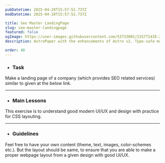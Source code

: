 ```yaml
---
pubDatetime: 2025-04-28T15:57:52.737Z
modDatetime: 2025-04-28T15:57:52.737Z

title: Seo Master LandingPage
slug: seo-master-landingpage
featured: false
ogImage: https://user-images.githubusercontent.com/53733092/215771435-25408246-2309-4f8b-a781-1f3d93bdf0ec.png
description: AstroPaper with the enhancements of Astro v2. Type-safe markdown contents, bug fixes and better dev experience etc.

order: 40
---
```



- ### Task

Make a landing page of a company (which provides SEO related services) similar to given at the below link. 

<LinkMd href="https://virtualvidhya.github.io/Projects-CSS/SeoMaster/" title="WebPage Preview" />

---

- ### Main Lessons

This exercise is to understand good modern UI/UX and design with practice for CSS layouting.

---

- ### Guidelines

Feel free to have your own content (theme, text, images, color-schemes etc.). But the layout should be same, to ensure that you are able to make a proper webpage layout from a given design with good UI/UX.